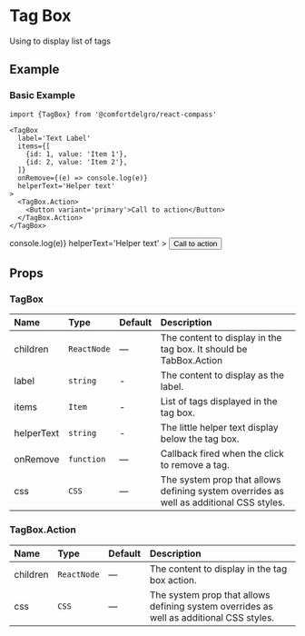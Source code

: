 
# Tag Box

Using to display list of tags

## Example

### Basic Example

```tsx {22}
import {TagBox} from '@comfortdelgro/react-compass'

<TagBox
  label='Text Label'
  items={[
    {id: 1, value: 'Item 1'},
    {id: 2, value: 'Item 2'},
  ]}
  onRemove={(e) => console.log(e)}
  helperText='Helper text'
>
  <TagBox.Action>
    <Button variant='primary'>Call to action</Button>
  </TagBox.Action>
</TagBox>
```

<ComponentDisplay>
  <TagBox
    label='Text Label'
    items={[
      {id: 1, value: 'Item 1'},
      {id: 2, value: 'Item 2'},
    ]}
    onRemove={(e) => console.log(e)}
    helperText='Helper text'
  >
    <TagBox.Action>
      <Button variant='primary'>Call to action</Button>
    </TagBox.Action>
  </TagBox>
</ComponentDisplay>

## Props

### TagBox 

| Name           | Type        | Default | Description                                                                                                  |
| :------------- | :---------- | :------ | :----------------------------------------------------------------------------------------------------------- |
| children       | `ReactNode` | —       | The content to display in the tag box. It should be TabBox.Action                                            |
| label          | `string`    | -       | The content to display as the label.                                                                         |
| items          | `Item  `    | -       | List of tags displayed in the tag box.                                                                       |
| helperText     | `string`    | -       | The little helper text display below the tag box.                                                            |
| onRemove       | `function`  | —       | Callback fired when the click to remove a tag.                                                               |
| css            | `CSS`       | —       | The system prop that allows defining system overrides as well as additional CSS styles.                      |

### TagBox.Action

| Name     | Type                    | Default | Description                                                                                                       |
| :------- | :---------------------- | :------ | :---------------------------------------------------------------------------------------------------------------- |
| children | `ReactNode`             | —       | The content to display in the tag box action.                                                                     |
| css      | `CSS`                   | —       | The system prop that allows defining system overrides as well as additional CSS styles.                           |
